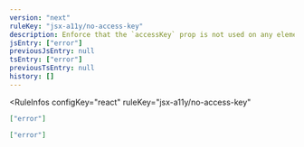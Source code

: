 ```yaml
---
version: "next"
ruleKey: "jsx-a11y/no-access-key"
description: Enforce that the `accessKey` prop is not used on any element to avoid complications with keyboard commands used by a screenreader
jsEntry: ["error"]
previousJsEntry: null
tsEntry: ["error"]
previousTsEntry: null
history: []
---
```


<RuleInfos 
  configKey="react" 
  ruleKey="jsx-a11y/no-access-key" 
>

```json
["error"]
```

```json
["error"]
```

</RuleInfos>
